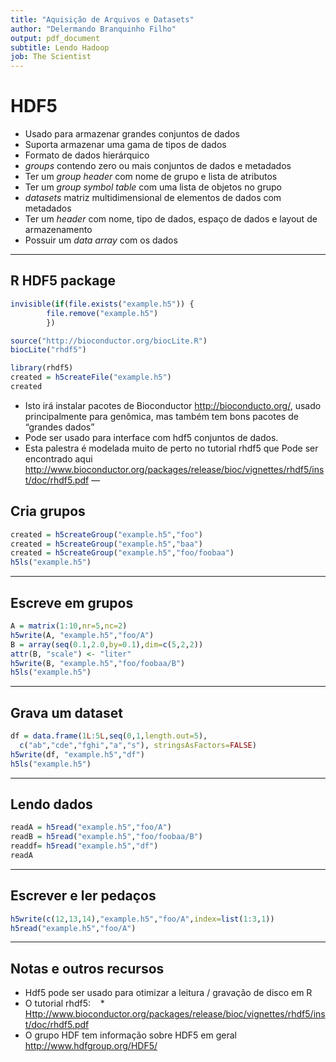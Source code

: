 ```yaml
---
title: "Aquisição de Arquivos e Datasets"
author: "Delermando Branquinho Filho"
output: pdf_document
subtitle: Lendo Hadoop
job: The Scientist
---
```



# HDF5

* Usado para armazenar grandes conjuntos de dados
* Suporta armazenar uma gama de tipos de dados
* Formato de dados hierárquico
* _groups_ contendo zero ou mais conjuntos de dados e metadados
 * Ter um _group header_ com nome de grupo e lista de atributos
 * Ter um _group symbol table_ com uma lista de objetos no grupo
* _datasets_ matriz multidimensional de elementos de dados com metadados
 * Ter um _header_ com nome, tipo de dados, espaço de dados e layout de armazenamento
 * Possuir um _data array_ com os dados



---


## R HDF5 package

```r
invisible(if(file.exists("example.h5")) {
        file.remove("example.h5")
        })
```

```r
source("http://bioconductor.org/biocLite.R")
biocLite("rhdf5")
```

```r
library(rhdf5)
created = h5createFile("example.h5")
created
```

* Isto irá instalar pacotes de Bioconductor [http://bioconducto.org/](http://bioconductor.org/), usado principalmente para genômica, mas também tem bons pacotes de "grandes dados"
* Pode ser usado para interface com hdf5 conjuntos de dados.
* Esta palestra é modelada muito de perto no tutorial rhdf5 que
Pode ser encontrado aqui [http://www.bioconductor.org/packages/release/bioc/vignettes/rhdf5/inst/doc/rhdf5.pdf](http://www.bioconductor.org/packages/release/bioc/ Vignettes / rhdf5 / inst / doc / rhdf5.pdf)
--- 

## Cria grupos

```r
created = h5createGroup("example.h5","foo")
created = h5createGroup("example.h5","baa")
created = h5createGroup("example.h5","foo/foobaa")
h5ls("example.h5")
```

---

## Escreve em grupos

```r
A = matrix(1:10,nr=5,nc=2)
h5write(A, "example.h5","foo/A")
B = array(seq(0.1,2.0,by=0.1),dim=c(5,2,2))
attr(B, "scale") <- "liter"
h5write(B, "example.h5","foo/foobaa/B")
h5ls("example.h5")
```

---

## Grava um dataset

```r
df = data.frame(1L:5L,seq(0,1,length.out=5),
  c("ab","cde","fghi","a","s"), stringsAsFactors=FALSE)
h5write(df, "example.h5","df")
h5ls("example.h5")
```

---

## Lendo dados

```r
readA = h5read("example.h5","foo/A")
readB = h5read("example.h5","foo/foobaa/B")
readdf= h5read("example.h5","df")
readA
```


---

## Escrever e ler pedaços

```r
h5write(c(12,13,14),"example.h5","foo/A",index=list(1:3,1))
h5read("example.h5","foo/A")
```

---
## Notas e outros recursos

* Hdf5 pode ser usado para otimizar a leitura / gravação de disco em R
* O tutorial rhdf5:
   * [Http://www.bioconductor.org/packages/release/bioc/vignettes/rhdf5/inst/doc/rhdf5.pdf](http://www.bioconductor.org/packages/release/bioc/vignettes/rhdf5 /inst/doc/rhdf5.pdf)
* O grupo HDF tem informação sobre HDF5 em geral [http://www.hdfgroup.org/HDF5/](http://www.hdfgroup.org/HDF5/)

